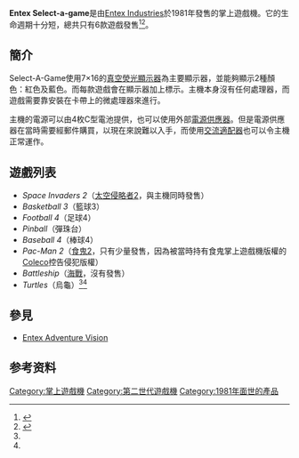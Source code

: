 {{NoteTA
| G1 = Games
}}
{{Infobox CVG system
| title = Entex Select-A-Game
| logo =
| image = File:Entex-SelectAGame.jpg
| manufacturer = Entex Industries
| family =
| type = [[掌上遊戲機|掌上遊戲機]]
| generation = [[遊戲機歷史_(第二世代)|第二世代]]
| lifespan = 1981-1982
| CPU =
| media =
| unitssold =
| topgame=
| predecessor =
| successor = [[Entex_Adventure_Vision|Entex Adventure Vision]]
}}

'''Entex Select-a-game'''是由[[Entex_Industries|Entex Industries]]於1981年發售的掌上遊戲機。它的生命週期十分短，總共只有6款遊戲發售<ref name="handheld">{{cite web |url=http://www.handheldmuseum.com/Entex/SAG.htm |language=en |title=Entex Select-a-Game |publisher=Handheld Museum |accessdate=2016-05-06 |archive-date=2016-05-06 |archive-url=https://web.archive.org/web/20160506174825/http://www.handheldmuseum.com/Entex/SAG.htm |dead-url=no }}</ref><ref name="miniarcade">{{cite web |url=http://www.miniarcade.com/entex/sag.htm |language=en |title=Select-A-Game Machine |publisher=Mini Arcade |accessdate=2016-05-06 |archive-date=2015-12-26 |archive-url=https://web.archive.org/web/20151226204937/http://www.miniarcade.com/entex/sag.htm |dead-url=no }}</ref>。

== 簡介 ==
Select-A-Game使用7×16的[[真空熒光顯示器|真空熒光顯示器]]為主要顯示器，並能夠顯示2種顏色：紅色及藍色。而每款遊戲會在顯示器加上標示。主機本身沒有任何處理器，而遊戲需要靠安裝在卡帶上的微處理器來進行。

主機的電源可以由4枚C型電池提供，也可以使用外部[[電源供應器|電源供應器]]。但是電源供應器在當時需要經郵件購買，以現在來說難以入手，而使用[[交流適配器|交流適配器]]也可以令主機正常運作。

== 遊戲列表 ==

* ''Space Invaders 2''（[[太空侵略者|太空侵略者2]]，與主機同時發售）
* ''Basketball 3''（籃球3）
* ''Football 4''（足球4）
* ''Pinball''（彈珠台）
* ''Baseball 4''（棒球4）
* ''Pac-Man 2''（[[食鬼|食鬼2]]，只有少量發售，因為被當時持有食鬼掌上遊戲機版權的[[Coleco|Coleco]]控告侵犯版權）
* ''Battleship''（[[海戰_(遊戲)|海戰]]，沒有發售）
* ''Turtles''（烏龜）<ref name="handheld" /><ref name="miniarcade" />

== 參見 ==

* [[Entex_Adventure_Vision|Entex Adventure Vision]]

== 参考资料 ==
{{Reflist}}

{{第二世代遊戲機}}
{{dedicated video game handheld consoles}}

[[Category:掌上遊戲機|Category:掌上遊戲機]]
[[Category:第二世代遊戲機|Category:第二世代遊戲機]]
[[Category:1981年面世的產品|Category:1981年面世的產品]]